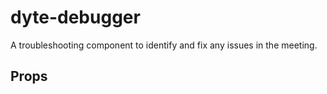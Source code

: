 # dyte-debugger

A troubleshooting component to identify and fix any issues in the meeting.

## Props

<PropsTable of="dyte-debugger" />
